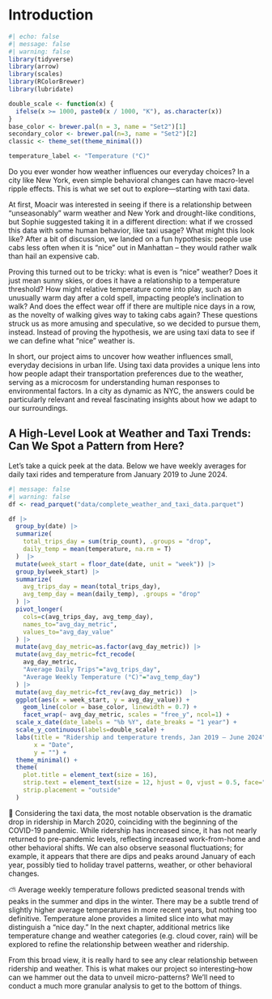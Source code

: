 # Introduction

```r
#| echo: false
#| message: false
#| warning: false
library(tidyverse)
library(arrow)
library(scales)
library(RColorBrewer)
library(lubridate)

double_scale <- function(x) {
  ifelse(x >= 1000, paste0(x / 1000, "K"), as.character(x))
}
base_color <- brewer.pal(n = 3, name = "Set2")[1]
secondary_color <- brewer.pal(n=3, name = "Set2")[2]
classic <- theme_set(theme_minimal())

temperature_label <- "Temperature (°C)"

```

Do you ever wonder how weather influences our everyday choices? In a city like New York, even simple behavioral changes can have macro-level ripple effects. This is what we set out to explore—starting with taxi data.

At first, Moacir was interested in seeing if there is a relationship between “unseasonably” warm weather and New York and drought-like conditions, but Sophie suggested taking it in a different direction: what if we crossed this data with some human behavior, like taxi usage? What might this look like? After a bit of discussion, we landed on a fun hypothesis: people use cabs less often when it is “nice” out in Manhattan – they would rather walk than hail an expensive cab.

Proving this turned out to be tricky: what is even is "nice" weather? Does it just mean sunny skies, or does it have a relationship to a temperature threshold? How might relative temperature come into play, such as an unusually warm day after a cold spell, impacting people's inclination to walk? And does the effect wear off if there are multiple nice days in a row, as the novelty of walking gives way to taking cabs again? These questions struck us as more amusing and speculative, so we decided to pursue them, instead. Instead of proving the hypothesis, we are using taxi data to see if we can define what “nice” weather is.

In short, our project aims to uncover how weather influences small, everyday decisions in urban life. Using taxi data provides a unique lens into how people adapt their transportation preferences due to the weather, serving as a microcosm for understanding human responses to environmental factors. In a city as dynamic as NYC, the answers could be particularly relevant and reveal fascinating insights about how we adapt to our surroundings.

## A High-Level Look at Weather and Taxi Trends: Can We Spot a Pattern from Here?

Let's take a quick peek at the data. Below we have weekly averages for daily taxi rides and temperature from January 2019 to June 2024.

```r
#| message: false
#| warning: false
df <- read_parquet("data/complete_weather_and_taxi_data.parquet")

df |> 
  group_by(date) |> 
  summarize(
    total_trips_day = sum(trip_count), .groups = "drop",
    daily_temp = mean(temperature, na.rm = T)
  )  |> 
  mutate(week_start = floor_date(date, unit = "week")) |> 
  group_by(week_start) |> 
  summarize(
    avg_trips_day = mean(total_trips_day),
    avg_temp_day = mean(daily_temp), .groups = "drop"
  ) |> 
  pivot_longer(
    cols=c(avg_trips_day, avg_temp_day), 
    names_to="avg_day_metric", 
    values_to="avg_day_value"
  ) |>
  mutate(avg_day_metric=as.factor(avg_day_metric)) |> 
  mutate(avg_day_metric=fct_recode(
    avg_day_metric, 
    "Average Daily Trips"="avg_trips_day", 
    "Average Weekly Temperature (°C)"="avg_temp_day")
  ) |> 
  mutate(avg_day_metric=fct_rev(avg_day_metric))  |> 
  ggplot(aes(x = week_start, y = avg_day_value)) +
    geom_line(color = base_color, linewidth = 0.7) +
    facet_wrap(~ avg_day_metric, scales = "free_y", ncol=1) +
  scale_x_date(date_labels = "%b %Y", date_breaks = "1 year") +
  scale_y_continuous(labels=double_scale) +
  labs(title = "Ridership and temperature trends, Jan 2019 – June 2024",
       x = "Date",
       y = "") +
  theme_minimal() +
  theme(
    plot.title = element_text(size = 16),
    strip.text = element_text(size = 12, hjust = 0, vjust = 0.5, face="bold"),
    strip.placement = "outside" 
  )
```

🚕 Considering the taxi data, the most notable observation is the dramatic drop in ridership in March 2020, coinciding with the beginning of the COVID-19 pandemic. While ridership has increased since, it has not nearly returned to pre-pandemic levels, reflecting increased work-from-home and other behavioral shifts. We can also observe seasonal fluctuations; for example, it appears that there are dips and peaks around January of each year, possibly tied to holiday travel patterns, weather, or other behavioral changes.

⛅ Average weekly temperature follows predicted seasonal trends with peaks in the summer and dips in the winter. There may be a subtle trend of slightly higher average temperatures in more recent years, but nothing too definitive. Temperature alone provides a limited slice into what may distinguish a "nice day." In the next chapter, additional metrics like temperature change and weather categories (e.g. cloud cover, rain) will be explored to refine the relationship between weather and ridership.

From this broad view, it is really hard to see any clear relationship between ridership and weather. This is what makes our project so interesting–how can we hammer out the data to unveil micro-patterns? We'll need to conduct a much more granular analysis to get to the bottom of things.
